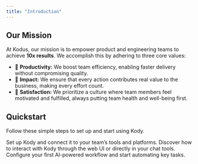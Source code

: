 ```yaml
---
title: "Introduction"
---
```


## Our Mission

At Kodus, our mission is to empower product and engineering teams to achieve **10x results**. We accomplish this by adhering to three core values:

- 🚀 **Productivity:** We boost team efficiency, enabling faster delivery without compromising quality.
- 🎯 **Impact:** We ensure that every action contributes real value to the business, making every effort count.
- 💜 **Satisfaction:** We prioritize a culture where team members feel motivated and fulfilled, always putting team health and well-being first.

## Quickstart

Follow these simple steps to set up and start using Kody.

<CardGroup cols={2}>
  <Card title="Getting Started" icon="square-1" href="quickstart">
    Set up Kody and connect it to your team’s tools and platforms.
  </Card>
  <Card title="Interacting with Kody" icon="square-2" href="/kody/how_to_use">
    Discover how to interact with Kody through the web UI or directly in your
    chat tools.
  </Card>
  <Card
    title="Setting Up Your First Workflow"
    icon="square-3"
    href="/automations/code_review"
  >
    Configure your first AI-powered workflow and start automating key tasks.
  </Card>
</CardGroup>
